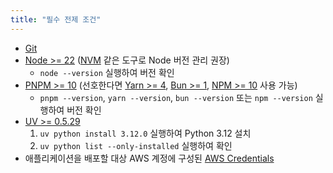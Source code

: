 ```yaml
---
title: "필수 전제 조건"
---
```




- [Git](https://git-scm.com/book/en/v2/Getting-Started-Installing-Git)
- [Node >= 22](https://nodejs.org/en/download) ([NVM](https://github.com/nvm-sh/nvm) 같은 도구로 Node 버전 관리 권장)
  - `node --version` 실행하여 버전 확인
- [PNPM >= 10](https://pnpm.io/installation#using-npm) (선호한다면 [Yarn >= 4](https://yarnpkg.com/getting-started/install), [Bun >= 1](https://bun.sh/docs/installation), [NPM >= 10](https://nodejs.org/en/learn/getting-started/an-introduction-to-the-npm-package-manager) 사용 가능)
  - `pnpm --version`, `yarn --version`, `bun --version` 또는 `npm --version` 실행하여 버전 확인
- [UV >= 0.5.29](https://docs.astral.sh/uv/getting-started/installation/)
  1. `uv python install 3.12.0` 실행하여 Python 3.12 설치
  2. `uv python list --only-installed` 실행하여 확인
- 애플리케이션을 배포할 대상 AWS 계정에 구성된 [AWS Credentials](https://docs.aws.amazon.com/sdkref/latest/guide/access.html)